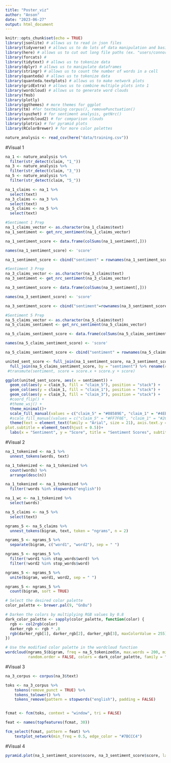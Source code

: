 ```yaml
---
title: "Poster_viz"
author: "Anson"
date: "2023-06-27"
output: html_document
---
```


```r
knitr::opts_chunk$set(echo = TRUE)
library(jsonlite) # allows us to read in json files
library(tidyverse) # allows us to do lots of data manipulation and basic data science
library(here) # allows us to cut out long file paths (ex. "users/connor/dowloads/etc")
library(forcats) # 
library(tidytext) # allows us to tokenize data 
library(dplyr) # allows us to manipulate dataframes
library(stringr) # allows us to count the number of words in a cell
library(quanteda) # allows us to tokenize data
library(quanteda.textplots) # allows us to make network plots
library(gridExtra) # allows us to combine multiple plots into 1
library(wordcloud) # allows us to generate word clouds
library(fmsb)
library(plotly)
library(ggthemes) # more themes for ggplot
library(tm) #for textmining corpus(), removePunctuation()
library(syuzhet) # for sentiment analysis, getNrc()
library(wordcloud2) # for comparison clouds 
library(plotrix) # for pyramid plots
library(RColorBrewer) # for more color palettes

```

```r
nature_analysis <- read_csv(here("data/training.csv"))
```

#Visual 1
```r
na_1 <- nature_analysis %>%
  filter(str_detect(claim, "1_"))
na_3 <- nature_analysis %>%
  filter(str_detect(claim, "3_"))
na_5 <- nature_analysis %>%
  filter(str_detect(claim, "5_"))

na_1_claims <- na_1 %>% 
  select(text)
na_3_claims <- na_3 %>% 
  select(text)
na_5_claims <- na_5 %>% 
  select(text)

```

```r
#Sentiment 1 Prep
na_1_claims_vector <- as.character(na_1_claims$text)
na_1_sentiment <- get_nrc_sentiment(na_1_claims_vector)

na_1_sentiment_score <- data.frame(colSums(na_1_sentiment[,]))

names(na_1_sentiment_score) <- 'score'

na_1_sentiment_score <- cbind("sentiment" = rownames(na_1_sentiment_score), na_1_sentiment_score)

#Sentiment 3 Prep
na_3_claims_vector <- as.character(na_3_claims$text)
na_3_sentiment <- get_nrc_sentiment(na_3_claims_vector)

na_3_sentiment_score <- data.frame(colSums(na_3_sentiment[,]))

names(na_3_sentiment_score) <- 'score'

na_3_sentiment_score <- cbind("sentiment"=rownames(na_3_sentiment_score), na_3_sentiment_score)

#Sentiment 5 Prep
na_5_claims_vector <- as.character(na_5_claims$text)
na_5_claims_sentiment <- get_nrc_sentiment(na_5_claims_vector)

na_5_claims_sentiment_score <- data.frame(colSums(na_5_claims_sentiment[,]))

names(na_5_claims_sentiment_score) <- 'score'

na_5_claims_sentiment_score <- cbind("sentiment" = rownames(na_5_claims_sentiment_score), na_5_claims_sentiment_score)

```

```r
united_sent_score <- full_join(na_1_sentiment_score, na_3_sentiment_score, by = "sentiment") %>% 
  full_join(na_5_claims_sentiment_score, by = "sentiment") %>% rename(claim_1 = score.x, claim_3 = score.y, claim_5 = score) #%>% 
 #transmute(sentiment, score = score.x + score.y + score)

```

```r
ggplot(united_sent_score, aes(x = sentiment)) +
  geom_col(aes(y = claim_5, fill = "claim_5"), position = "stack") +
  geom_col(aes(y = claim_1, fill = "claim_1"), position = "stack") +
  geom_col(aes(y = claim_3, fill = "claim_3"), position = "stack") +
  #coord_flip() +
  #theme_wsj() +
  theme_minimal()+
  scale_fill_manual(values = c("claim_5" = "#08589E", "claim_1" = "#4EB3D3", "claim_3" = "#A8DDB5")) +
  #scale_fill_manual(values = c("claim_5" = "#FF7F0E", "claim_1" = "#2CA02C", "claim_3" = "#1F77B4")) +
  theme(text = element_text(family = "Arial", size = 21), axis.text.y = element_text(family = "Arial", size = 21), axis.title = element_text(family = "Arial", size = 30), plot.title = element_text(hjust = 0.5),
plot.subtitle = element_text(hjust = 0.5))+
  labs(x = "Sentiment", y = "Score", title = "Sentiment Scores", subtitle = "Super Claims 1, 3, & 5", fill = "Claim")
```

#Visual 2
```r
na_1_tokenized <- na_1 %>% 
  unnest_tokens(words, text)

na_1_tokenized <- na_1_tokenized %>% 
  count(words) %>% 
  arrange(desc(n))

na_1_tokenized <- na_1_tokenized %>% 
  filter(!words %in% stopwords("english"))

na_1_wc <- na_1_tokenized %>% 
  select(words)

```

```r
na_5_claims <- na_5 %>% 
  select(text)

ngrams_5 <- na_5_claims %>% 
  unnest_tokens(bigram, text, token = "ngrams", n = 2)

ngrams_5 <- ngrams_5 %>% 
  separate(bigram, c("word1", "word2"), sep = " ")

ngrams_5 <- ngrams_5 %>% 
  filter(!word1 %in% stop_words$word) %>% 
  filter(!word2 %in% stop_words$word)

ngrams_5 <- ngrams_5 %>% 
  unite(bigram, word1, word2, sep = " ")

ngrams_5 <- ngrams_5 %>% 
  count(bigram, sort = TRUE)
```

```r
# Select the desired color palette
color_palette <- brewer.pal(9, "GnBu")

# Darken the colors by multiplying RGB values by 0.8
dark_color_palette <- sapply(color_palette, function(color) {
  rgb <- col2rgb(color)
  darker_rgb <- rgb * .8
  rgb(darker_rgb[1], darker_rgb[2], darker_rgb[3], maxColorValue = 255)
})

# Use the modified color palette in the wordcloud function
wordcloud(ngrams_5$bigram, freq = na_5_tokenized$n, max.words = 200, min.freq = 5, 
          random.order = FALSE, colors = dark_color_palette, family = "Avenir")

```

#Visual 3
```r
na_3_corpus <- corpus(na_3$text)

toks <- na_3_corpus %>%
    tokens(remove_punct = TRUE) %>%
    tokens_tolower() %>%
    tokens_remove(pattern = stopwords("english"), padding = FALSE)


fcmat <- fcm(toks, context = "window", tri = FALSE)

feat <- names(topfeatures(fcmat, 30))

fcm_select(fcmat, pattern = feat) %>%
    textplot_network(min_freq = 0.5, edge_color = "#7BCCC4")
```

#Visual 4
```r
pyramid.plot(na_1_sentiment_score$score, na_3_sentiment_score$score, labels = na_1_sentiment_score$sentiment, main = "Sentiment Comparison for Claims 1 & 3", gap = 250, top.labels = c("Super Claim 1: CC is Not Happening", "Sentiment", "Super Claim 3: CC is Not Bad"), show.values = TRUE, unit = "Score")
```



